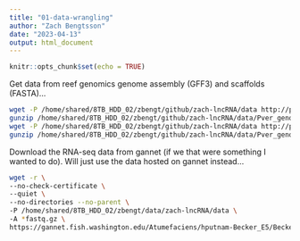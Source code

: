 ```yaml
---
title: "01-data-wrangling"
author: "Zach Bengtsson"
date: "2023-04-13"
output: html_document
---
```

```r
knitr::opts_chunk$set(echo = TRUE)
```

Get data from reef genomics genome assembly (GFF3) and scaffolds (FASTA)...
```bash
wget -P /home/shared/8TB_HDD_02/zbengt/github/zach-lncRNA/data http://pver.reefgenomics.org/download/Pver_genome_assembly_v1.0.gff3.gz
gunzip /home/shared/8TB_HDD_02/zbengt/github/zach-lncRNA/data/Pver_genome_assembly_v1.0.gff3.gz
wget -P /home/shared/8TB_HDD_02/zbengt/github/zach-lncRNA/data http://pver.reefgenomics.org/download/Pver_genome_assembly_v1.0.fasta.gz
gunzip /home/shared/8TB_HDD_02/zbengt/github/zach-lncRNA/data/Pver_genome_assembly_v1.0.fasta.gz
```

Download the RNA-seq data from gannet (if we that were something I wanted to do). Will just use the data hosted on gannet instead...
```bash
wget -r \
--no-check-certificate \
--quiet \
--no-directories --no-parent \
-P /home/shared/8TB_HDD_02/zbengt/data/zach-lncRNA/data \
-A *fastq.gz \
https://gannet.fish.washington.edu/Atumefaciens/hputnam-Becker_E5/Becker_RNASeq/data/raw/
```